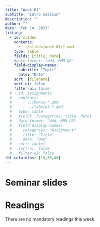 ```yaml
---
title: "Week 01"
subtitle: "Intro Session"
description: ""
author: ""
date: "Feb 14, 2023"
listing:
  - id: slides
    contents:
      - ../slides/week-01/*.qmd
    type: table
    fields: [title, date]
    #date-format: "ddd, MMM DD"
    field-display-names:
      subtitle: "Topic"
      date: "Date"
    sort: [filename]
    sort-ui: false
    filter-ui: false
  # - id: assignments
  #   contents:
  #     - ../hw/w1-*.qmd
  #     - ../labs/w1-*.qmd
  #   type: table
  #   fields: [categories, title, date]
  #   date-format: "ddd, MMM DD"
  #   field-display-names:
  #     categories: "Assignment"
  #     title: "Title"
  #     date: "Due"
  #   sort: [date]
  #   sort-ui: false
  #   filter-ui: false
tbl-colwidths: [10,50,40]
---
```


# Seminar slides

::: {#slides}
:::


# Readings

There are no mandatory readings this week.
